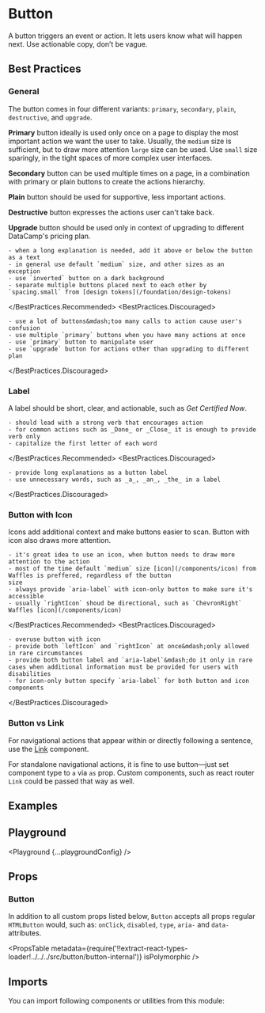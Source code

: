 



# Button

A button triggers an event or action. It lets users know what will happen next. Use actionable copy, don’t be vague.

## Best Practices

### General

The button comes in four different variants: `primary`, `secondary`, `plain`, `destructive`, and `upgrade`.

**Primary** button ideally is used only once on a page to display the most important action we want the user to take. Usually, the `medium` size is sufficient, but to draw more attention `large` size can be used. Use `small` size sparingly, in the tight spaces of more complex user interfaces.

**Secondary** button can be used multiple times on a page, in a combination with primary or plain buttons to create the actions hierarchy.

**Plain** button should be used for supportive, less important actions.

**Destructive** button expresses the actions user can't take back.

**Upgrade** button should be used only in context of upgrading to different DataCamp's pricing plan.

<BestPractices>
  <BestPractices.Recommended>

    - when a long explanation is needed, add it above or below the button as a text
    - in general use default `medium` size, and other sizes as an exception
    - use `inverted` button on a dark background
    - separate multiple buttons placed next to each other by `spacing.small` from [design tokens](/foundation/design-tokens)

  </BestPractices.Recommended>
  <BestPractices.Discouraged>

    - use a lot of buttons&mdash;too many calls to action cause user's confusion
    - use multiple `primary` buttons when you have many actions at once
    - use `primary` button to manipulate user
    - use `upgrade` button for actions other than upgrading to different plan

  </BestPractices.Discouraged>
</BestPractices>

### Label

A label should be short, clear, and actionable, such as _Get Certified Now_.

<BestPractices>
  <BestPractices.Recommended>

    - should lead with a strong verb that encourages action
    - for common actions such as _Done_ or _Close_ it is enough to provide verb only
    - capitalize the first letter of each word

  </BestPractices.Recommended>
  <BestPractices.Discouraged>

    - provide long explanations as a button label
    - use unnecessary words, such as _a_, _an_, _the_ in a label

  </BestPractices.Discouraged>
</BestPractices>

### Button with Icon

Icons add additional context and make buttons easier to scan. Button with icon also draws more attention.

<BestPractices>
  <BestPractices.Recommended>

    - it's great idea to use an icon, when button needs to draw more attention to the action
    - most of the time default `medium` size [icon](/components/icon) from Waffles is preffered, regardless of the button
    size
    - always provide `aria-label` with icon-only button to make sure it's accessible
    - usually `rightIcon` shoud be directional, such as `ChevronRight` Waffles [icon](/components/icon)

  </BestPractices.Recommended>
  <BestPractices.Discouraged>

    - overuse button with icon
    - provide both `leftIcon` and `rightIcon` at once&mdash;only allowed in rare circumstances
    - provide both button label and `aria-label`&mdash;do it only in rare cases when additional information must be provided for users with disabilities
    - for icon-only button specify `aria-label` for both button and icon components

  </BestPractices.Discouraged>
</BestPractices>

### Button vs Link

For navigational actions that appear within or directly following a sentence, use the [Link](/components/link) component.

For standalone navigational actions, it is fine to use button&mdash;just set component type to `a` via `as` prop. Custom components, such as react router `Link` could be passed that way as well.

## Examples

<Example title="Basic Usage" path="button/basic-usage">
  <BasicUsage />
</Example>

<Example title="Variants" path="button/variants">
  <Variants />
</Example>

<Example title="Sizes" path="button/sizes">
  <Sizes />
</Example>

<Example title="States" path="button/states">
  <States />
</Example>

<Example title="With Icons" path="button/with-icons">
  <WithIcons />
</Example>

<Example title="Full Width" path="button/full-width">
  <FullWidth />
</Example>

<Example title="As a Link" path="button/as-a-link">
  <AsALink />
</Example>

<Example title="Inverted" path="button/inverted" darkPreview>
  <Inverted />
</Example>

## Playground

<Playground {...playgroundConfig} />

## Props

### Button

In addition to all custom props listed below, `Button` accepts all props regular `HTMLButton` would, such as: `onClick`, `disabled`, `type`, `aria-` and `data-` attributes.

<PropsTable
  metadata={require('!!extract-react-types-loader!../../../src/button/button-internal')}
  isPolymorphic
/>

## Imports

You can import following components or utilities from this module:

<Imports module={ButtonExports} path="@datacamp/waffles/button" />
